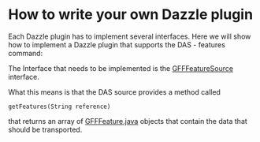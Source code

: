 =How to write your own Dazzle plugin=


Each Dazzle plugin has to implement several interfaces.
Here we will show how to implement a Dazzle plugin that supports the DAS - features command:

The Interface that needs to be implemented is the [http://www.derkholm.net/svn/repos/dazzle/trunk/src/org/biojava/servlets/dazzle/datasource/GFFFeatureSource.java GFFFeatureSource] interface.

What this means is that the DAS source provides a method called

 getFeatures(String reference)

that returns an array of [http://www.derkholm.net/svn/repos/dazzle/trunk/src/org/biojava/servlets/dazzle/datasource/GFFFeature.java GFFFeature.java] objects that contain the data that should be transported.